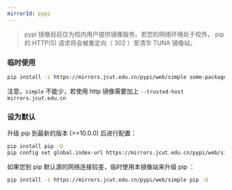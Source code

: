 ```yaml
---
mirrorId: pypi
---
```


> pypi 镜像目前仅为校内用户提供镜像服务。若您的网络环境处于校外， pip 的 HTTP(S) 请求将会被重定向（ 302 ）至清华 TUNA 镜像站。

### 临时使用
```bash
pip install -i https://mirrors.jcut.edu.cn/pypi/web/simple some-package
```
注意，`simple` 不能少，若使用 http 镜像需要加上 `--trusted-host mirrors.jcut.edu.cn`

### 设为默认
升级 pip 到最新的版本 (>=10.0.0) 后进行配置：

```bash
pip install pip -U
pip config set global.index-url https://mirrors.jcut.edu.cn/pypi/web/simple
```
如果您到 pip 默认源的网络连接较差，临时使用本镜像站来升级 pip ：
```bash
pip install -i https://mirrors.jcut.edu.cn/pypi/web/simple pip -U
```
